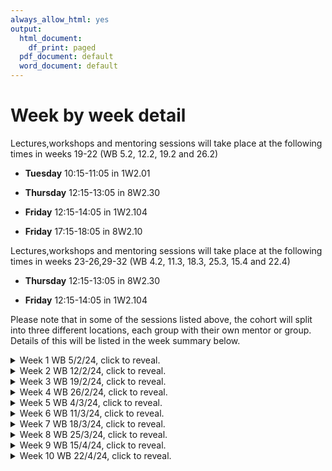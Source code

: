 ```yaml
---
always_allow_html: yes
output:
  html_document:
    df_print: paged
  pdf_document: default
  word_document: default
---
```

# Week by week detail {-}

<!-- This is a spoiler in gitbook, html and epub formats, and normal text otherwise. -->

Lectures,workshops and mentoring sessions will take place at the following times in weeks 19-22 (WB 5.2, 12.2, 19.2 and 26.2)

- **Tuesday** 10:15-11:05 in 1W2.01 
 
- **Thursday** 12:15-13:05 in 8W2.30 

- **Friday** 12:15-14:05 in 1W2.104

- **Friday** 17:15-18:05 in 8W2.10

Lectures,workshops and mentoring sessions will take place at the following times in weeks 23-26,29-32 (WB 4.2, 11.3, 18.3, 25.3, 15.4 and 22.4)

- **Thursday** 12:15-13:05 in 8W2.30 

- **Friday** 12:15-14:05 in 1W2.104



Please note that in some of the sessions listed above, the cohort will split into three different locations, each group with their own mentor or group. Details of this will be listed in the week summary below.



<details>
<summary> Week 1 WB 5/2/24, click to reveal. </summary> 

::: {.information data-latex=""}
**Tuesday 6/2/2024, 10:15-11:05 in 1W2.01**

Welcome.

What is Maths Communication?

Course information including group allocation.

Set up of 'Compare and Contrast' formative task.
:::

$~$

::: {.information data-latex=""}
**Thursday 8/2/2024, 12:15-13:05 in 8W2.30**

'Compare and Contrast' formative task.
:::

$~$

::: {.information data-latex=""}
**Friday 9/2/2023, 12:15-14:05 in 1W2.104 **

Masterclasses overview.

Explore what a Masterclass is, tips on how to plan one and time to start your initial discussions.

Including visitor Sam Durbin from the Ri

:::
$~$

::: {.information data-latex=""}
**Friday 9/2/2024, 17:15-18:05 in 8W2.10**

Meet your Masterclass group for initial discussions
:::
$~$

</details>

<details>
<summary> Week 2 WB 12/2/24, click to reveal. </summary> 

::: {.information data-latex=""}
**Tuesday 13/2/2024, 10:15-11:05 in 1W2.01**

Aims and Objectives.

What are they? Examples in practice and their benefit for evaluation.
:::

$~$

::: {.information data-latex=""}
**Thursday 15/2/2024, 12:15-13:05 in 8W2.30**

Mentor group meetings to discuss initial plans for your Masterclass.
:::

$~$

::: {.information data-latex=""}
**Friday 16/2/2023, 12:15-14:05 in 1W2.104 **

Case study evaluation. 

Introducing the WWW (What Went well) and EBI (Even Better If) evaluation structure for verbal and written evaluation.

:::
$~$

::: {.information data-latex=""}
**Friday 16/2/2024, 17:15-18:05 in 8W2.10**

Masterclass group development.
:::
$~$

</details>

<details>
<summary> Week 3 WB 19/2/24, click to reveal. </summary> 

::: {.information data-latex=""}
**Tuesday 20/2/2024, 10:15-11:05 in 1W2.01**

The greatest hits of maths communication.

We will showcase a selection of the most used examples in the world of maths comm as inspiration for content choice and delivery options for your own delivery.
:::

$~$

::: {.information data-latex=""}
**Thursday 22/2/2024, 12:15-13:05 in 8W2.30**

The greatest hits of maths communication continued.

We will showcase a selection of the most used examples in the world of maths comm as inspiration for content choice and delivery options for your own delivery.
:::

$~$

::: {.information data-latex=""}
**Friday 23/2/2023, 12:15-14:05 in 1W2.104 **

Presentation skills and managing an audience

We will provide examples of a variety of presenter/audience interactions and highlight successful, and potential likely areas of breakdown, in this interaction.

:::
$~$

::: {.information data-latex=""}
**Friday 23/2/2024, 17:15-18:05 in 8W2.10**

Masterclass group development.
:::
$~$

</details>

<details>
<summary> Week 4 WB 26/2/24, click to reveal. </summary> 

::: {.information data-latex=""}
**Tuesday 27/2/2024, 10:15-11:05 in 1W2.01**

Using Media effectively.

We will look at good slide design for presentations and how we can present mathematics effectively using non verbal methods.
:::

$~$

::: {.information data-latex=""}
**Thursday 29/2/2024, 12:15-13:05 in 8W2.30**

Mentor group meetings to discuss Masterclass and individual dicsussions around Mathematical Interaction 2 choices.
:::

$~$

::: {.information data-latex=""}
**Friday 1/3/2023, 12:15-14:05 in 1W2.104 **

Mathematical Interaction 2.

The group will split into 3 sections (Schools Placement/Article/Video) to discuss good practise.

:::
$~$

::: {.information data-latex=""}
**Friday 1/3/2024, 17:15-18:05 in 8W2.10**

Masterclass group development.
:::
$~$

</details>

<details>
<summary> Week 5 WB 4/3/24, click to reveal. </summary> 


::: {.information data-latex=""}
**Thursday 7/3/2024, 12:15-13:05 in 8W2.30**

*Masterclass pitches*:

Groups will pitch their initial ideas for their masterclass to the rest of the group. Groups should prepare a 10 minute overview of your masterclass showing any relevant material. After this, you can expect to receive questions and feedback from your lecturers and peers for approx 10 minutes.


Schedule:


12.20 Bath 16/3 Group

12:40 Blandford 16/3 Group
:::

$~$

::: {.information data-latex=""}
**Friday 8/3/2023, 12:15-14:05 in 1W2.104 **

*Masterclass pitches*:

Groups will pitch their initial ideas for their masterclass to the rest of the group. Groups should prepare a 10 minute overview of your masterclass showing any relevant material. After this, you can expect to receive questions and feedback from your lecturers and peers for approx 10 minutes.


Schedule:


12.20 Holyport 16/3 Group

12:40 Swansea 16/3 Group

13.15 Bath 23/3 Group

13.35 Exeter 23/3 Group

:::

</details>

<details>
<summary> Week 6 WB 11/3/24, click to reveal. </summary> 


::: {.information data-latex=""}
**Thursday 14/3/2024, 12:15-13:05 in 8W2.30**

Mentor group and individual discussions.
:::

$~$

::: {.information data-latex=""}
**Friday 15/3/2023, 12:15-14:05 in 1W2.104 **

*Mathematical Interaction 2 pitches*

Groups will pitch their initial ideas for their masterclass to the rest of the group. Groups should prepare a 10 minute overview of your masterclass showing any relevant material. After this, you can expect to receive questions and feedback from your lecturers and peers for approx 10 minutes.

Note* this will include all the school placement pitches with some others.


Schedule TBC


:::

$~$

::: {.mentoring data-latex=""}

**Saturday 16/3/2023 **

Masterclasses in Bath, Blandford, Holyport and Swansea.


:::

</details>





<details>
<summary> Week 7 WB 18/3/24, click to reveal. </summary> 

::: {.mentoring data-latex=""}

**Monday 18/3/2023 **

Schools Placement Day.


:::

$~$

::: {.information data-latex=""}
**Thursday 21/3/2024, 12:15-13:05 in 8W2.30**

*Mathematical Interaction 2 pitches continued*

Groups will pitch their initial ideas for their masterclass to the rest of the group. Groups should prepare a 10 minute overview of your masterclass showing any relevant material. After this, you can expect to receive questions and feedback from your lecturers and peers for approx 10 minutes.



Schedule TBC
:::

$~$

::: {.information data-latex=""}
**Friday 22/3/2023, 12:15-14:05 in 1W2.104 **

*Report writing and understanding the assessment*:

In this session we will look at best practice when writing up the evaluative reports and look at examples of good and bad reports from previous years.


:::

$~$

::: {.mentoring data-latex=""}

**Saturday 23/3/2023 **

Masterclasses in Bath and Exeter.


:::

</details>

</details>

<details>
<summary> Week 8 WB 25/3/24, click to reveal. </summary> 


::: {.information data-latex=""}
**Thursday 28/3/2024**

Formal feedback.

This will extend beyond the normal Thursday hour timetabled. The timetable will be arranged by mutual agreement, in 3 different locations TBC.

Each Master class group will receive 20 minutes of structured feedback to support the writing of your report. 


Each school placement individual/pair will receive 10 minutes of feedback. 

The schedule of feedback times and locations will be detailed below.
<!--

<u>**Feedback in 8W 2.15**</u>



11:55 Abi/Tam School Placement

12:05 Chloe/Tam School Placement

12:15 Bath 18th Masterclass group/Tam

12:35 Ashley/Joy/Tam School Placement

12:45 Ewan/Tam School Placement

12:55 Anna School Placement/Tam




<u>**Feedback in 8W 2.30**</u>

12:15 Oxford 18th Masterclass group/Ben

12:35 Bath 25th Masterclass group/Ben



<u>**Feedback in 1WN3.11**</u>

12:05 Zoe School Placement/Waleed

12:15 Holyport 18th Masterclass group/Waleed

12:35 Exeter 25 Masterclass group/Waleed

12:55 Mira/Rhea/Waleed School Placement


-->

:::

</details>


</details>

<details>
<summary> Week 9 WB 15/4/24, click to reveal. </summary> 


::: {.information data-latex=""}
**Thursday 18/4/2024, 12:15-13:05 in 8W2.30**

Write up discussions

:::

$~$

::: {.information data-latex=""}
**Friday 19/4/2024, 12:15-14:05 in 1W2.104 **

Write up discussions
:::

</details>

<details>
<summary> Week 10 WB 22/4/24, click to reveal. </summary> 


::: {.information data-latex=""}
**Thursday 25/4/2024, 12:15-13:05 in 8W2.30**

Write up discussions

:::

$~$

::: {.information data-latex=""}
**Friday 26/4/2024, 12:15-14:05 in 1W2.104 **

Final write up discussions. Hand in is at 23.59 on 26.4.2023
:::

</details>



<!--

<details>
<summary>Week 2, WB 13/2/23, click to reveal. </summary> 

::: {.information data-latex=""}
**Thursday 16/2/2023, 12:15-13:05 in 8W2.30**

'Compare and Contrast' formative assessment discussions.

:::

$~$

::: {.information data-latex=""}
**Friday 17/2/2023, 12:15-14:05 in 1W2.104 **

Masterclasses overview.

Explore what a Masterclass is, tips on how to plan one and time to start your initial discussions.

:::

</details>

<details>
<summary> Week 3 WB 20/2/23, click to reveal. </summary> 

::: {.information data-latex=""}
**Thursday 23/2/2023, 12:15-13:05 in 8W2.30**

Aims and Objectives.

What are they? Examples in practice and their benefit for evaluation.
:::

$~$

::: {.information data-latex=""}
**Friday 24/2/2023, 12:15-14:05 in 1W2.104 **

The greatest hits of maths communication.

We will showcase a selection of the most used examples in the world of maths comm as inspiration for content choice and delivery options for your own delivery.

:::

</details>

<details>
<summary> Week 4 WB 27/2/23, click to reveal. </summary> 

::: {.mentoring data-latex=""}
**Thursday 2/3/2023, 12:15-13:05 in 8W2.30**

MENTORING

All groups will meet in person in 8W2.30

:::

$~$

::: {.information data-latex=""}
**Friday 3/3/2023, 12:15-14:05 in 1W2.104 **

Presentation skills and managing an audience

We will provide examples of a variety of presenter/audience interactions and highlight successful, and potential likely areas of breakdown, in this interaction.


:::

</details>

<details>
<summary> Week 5 WB 6/3/23, click to reveal. </summary> 

::: {.information data-latex=""}
**Thursday 8/3/2023, 12:15-13:05 in 1W2.104 **

*Masterclass pitches*:

Groups will pitch their initial ideas for their masterclass to the rest of the group. Groups should prepare a 10 minute overview of your masterclass showing any relevant material. After this, you can expect to receive questions and feedback from your lecturers and peers for approx 10 minutes.


Schedule:


12.20 Bath 18/3 Group

12:40 Holyport 18/3 Group


:::

$~$

::: {.information data-latex=""}
**Friday 10/3/2023, 12:15-14:05 in 1W2.104 **

*Continuation of Masterclass pitches*:

Groups will pitch their initial ideas for their masterclass to the rest of the group. Groups should prepare a 10 minute overview of your masterclass showing any relevant material. After this, you can expect to receive questions and feedback from your lecturers and peers for approx 10 minutes.


Schedule:


12:20 Oxford 18/3 group

12:40 Bath 25/3 group

13:20 Exeter 25/3 group


:::

</details>

<details>
<summary> Week 6 WB 13/3/23, click to reveal. </summary> 

::: {.mentoring data-latex=""}
**Thursday 16/3/2023, 12:15-13:05 **
Mentoring:

Tamsin online mentoring:
[Teams link](https://teams.microsoft.com/l/meetup-join/19%3ameeting_MTE5ZGJiZTQtYjcxZS00ZWQ5LWIzNmQtMjI5MDA1NjBjNmY1%40thread.v2/0?context=%7b%22Tid%22%3a%22377e3d22-4ea1-422d-b0ad-8fcc89406b9e%22%2c%22Oid%22%3a%22ecc800ca-2608-4db3-b8ee-813070b681cf%22%7d 
)
8W2.22 is booked and available if you wish to join together.

Ben in 8W2.30


Waleed in 8W2.30


:::

$~$

::: {.information data-latex=""}
**Friday 17/3/2023, 12:15-13:05 in 1W2.104 **

*MI2 advice sessions*:

The group will split into 3 sections (Schools Placement/Article/Video) to discuss good practise.

**Friday 17/3/2023, 13:05-14:05 in 1W2.104 **

*Assessment support*:

The session will address how you will be assessed and things to think about to improve your grade.This will have specific reference to your written report.



:::

</details>

<details>
<summary> Week 7 WB 20/3/23, click to reveal. </summary> 

::: {.information data-latex=""}
**Thursday 23/3/2023, 12:15-13:05 **

Mathematical Interaction 2 pitches.

The following people will need to present a 3-4 min pitch on their School Placement. They will repeat this pitch multiple times to their peers and staff to gain feedback and ideas.

Mira Balaji,
Abigail Bennett,
Anna Quinn,
 Zoe Fairfax, 
Chloe Howcroft,  
Ashley Higgs, 
Joy Boh,
Ewan Partington,
Rhea Shah.

:::

$~$

::: {.information data-latex=""}
**Friday 24/3/2023, 12:15-13:05 in 1W2.104 **

Mathematical Interaction 2 pitches.

The following people will need to present a 3-4 min pitch on their Article or Video. They will repeat this pitch multiple times to their peers and staff to gain feedback and ideas.

Lucia Lopez,
Molly Maguire King,
Alankrit Mata,
Andrew McGrath,
Samantha Perryman,
Tali Shear,
Haranja Sivaneswaran,
Olivia Wiseman,
Jodie Young.



:::



$~$

:::: {.mentoring data-latex=""}
**Friday 24/3/2023, 13:05-14:05 in 1W2.104 **

Mentoring on Mathematical Interaction 2

:::

</details>

<details>
<summary> Week 8 WB 27/3/23, click to reveal. </summary> 

::: {.Feedback data-latex=""}
**Thursday 30/3/2023, 12:15-13:05 **

Formal feedback:

Each Master class group will receive 20 minutes of structured feedback to support the writing of your report. 


Each school placement individual/pair will receive 10 minutes of feedback. 

The schedule of feedback times and locations are detailed below.

<u>**Feedback in 8W 2.15**</u>



11:55 Abi/Tam School Placement

12:05 Chloe/Tam School Placement

12:15 Bath 18th Masterclass group/Tam

12:35 Ashley/Joy/Tam School Placement

12:45 Ewan/Tam School Placement

12:55 Anna School Placement/Tam




<u>**Feedback in 8W 2.30**</u>

12:15 Oxford 18th Masterclass group/Ben

12:35 Bath 25th Masterclass group/Ben



<u>**Feedback in 1WN3.11**</u>

12:05 Zoe School Placement/Waleed

12:15 Holyport 18th Masterclass group/Waleed

12:35 Exeter 25 Masterclass group/Waleed

12:55 Mira/Rhea/Waleed School Placement





:::

$~$

::: {.information data-latex=""}
**Friday 31/3/2023, 12:15-13:05 in 1W2.104 **

Mathematical Interaction 2 pitches.

The following people will need to present a 3-4 min pitch on their Article or Video. They will repeat this pitch multiple times to their peers and staff to gain feedback and ideas.

Kamila Bugno,
Sam Cheung,
Tosia Ciszek,
Mirren  Derby,
Tom Eves,
Timi Folaranmi,
Lana Gregory,
Ella Hidveghy,
Rebecca Knight.




:::



$~$

:::: {.mentoring data-latex=""}
**Friday 31/3/2023, 13:05-14:05 in 1W2.104 **

Mentoring on Mathematical Interaction 2

:::
</details>
<details>
<summary> Week 9 WB 17/4/23, click to reveal. </summary>

:::: {.mentoring data-latex=""}
**Thursday 20/4/2023, 12:05-13:05 in 8W2.30 **

Mentoring (report writing)

Tam and Ben in 8W2.30

Waleed will be online click to join teams meeting [here](https://eur01.safelinks.protection.outlook.com/ap/t-59584e83/?url=https%3A%2F%2Fteams.microsoft.com%2Fl%2Fmeetup-join%2F19%253ameeting_ZDA3ODRjZDctYjI3OS00YmVlLWI2ODctZGYyYzJlZWE0OWE3%2540thread.v2%2F0%3Fcontext%3D%257b%2522Tid%2522%253a%2522377e3d22-4ea1-422d-b0ad-8fcc89406b9e%2522%252c%2522Oid%2522%253a%252271257a1e-ed1c-4d32-867a-83234b865cac%2522%257d&data=05%7C01%7Ctls35%40bath.ac.uk%7Cb6d5434c25874774ec1508db404062b8%7C377e3d224ea1422db0ad8fcc89406b9e%7C0%7C0%7C638174417487020259%7CUnknown%7CTWFpbGZsb3d8eyJWIjoiMC4wLjAwMDAiLCJQIjoiV2luMzIiLCJBTiI6Ik1haWwiLCJXVCI6Mn0%3D%7C3000%7C%7C%7C&sdata=mUuUeUcIk1VC4wz99jZ4CniIwaXnnXl4lP9lclK4Oqk%3D&reserved=0)

Meeting ID: 383 018 763 306 
Passcode: Nv7fxD 


:::

::: {.information data-latex=""}
**Friday 21/4/2023, 12:05-14:05 in 1W2.104 **

Report writing discussion and activity.

We will be using a guest speaker (Dr Katie Steckles) as an exemplar to explore possible report content and techniques.


:::

</details>

<details>
<summary> Week 10 WB 24/4/23, click to reveal. </summary>

:::: {.mentoring data-latex=""}
**Thursday 27/4/2023, 12:05-13:05 in 8W2.30 **

Mentoring (report writing)


Waleed and Ben in 8W2.30

Tam will be online click to join teams meeting [here](https://teams.microsoft.com/l/meetup-join/19%3ameeting_MjNkYzJlZDctYzhmNC00NGQ4LWJkZDUtM2VmZWI3NGE0MzY3%40thread.v2/0?context=%7b%22Tid%22%3a%22377e3d22-4ea1-422d-b0ad-8fcc89406b9e%22%2c%22Oid%22%3a%22ecc800ca-2608-4db3-b8ee-813070b681cf%22%7d)

Meeting ID: 372 883 434 284 
Passcode: 5oVyMt 


:::

::: {.handin data-latex=""}
**Friday 28/4/2023, 12:05-14:05 in 1W2.104 **

HAND IN DAY!

Final session - bring  trick.




:::

</details>
-->
